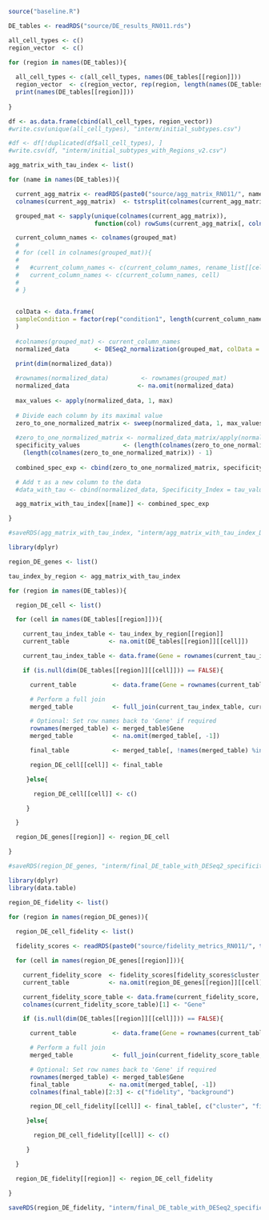 
```{r}

source("baseline.R")

```

```{r}

DE_tables <- readRDS("source/DE_results_RN011.rds")

```

```{r}

all_cell_types <- c()
region_vector  <- c()

for (region in names(DE_tables)){
  
  all_cell_types <- c(all_cell_types, names(DE_tables[[region]]))
  region_vector  <- c(region_vector, rep(region, length(names(DE_tables[[region]]))))
  print(names(DE_tables[[region]]))
  
}

df <- as.data.frame(cbind(all_cell_types, region_vector))
#write.csv(unique(all_cell_types), "interm/initial_subtypes.csv")

#df <- df[!duplicated(df$all_cell_types), ]
#write.csv(df, "interm/initial_subtypes_with_Regions_v2.csv")

```

```{r}

agg_matrix_with_tau_index <- list()

for (name in names(DE_tables)){

  current_agg_matrix <- readRDS(paste0("source/agg_matrix_RN011/", name, ".rds"))
  colnames(current_agg_matrix)  <- tstrsplit(colnames(current_agg_matrix), "_#", fixed=TRUE)[[1]]

  grouped_mat <- sapply(unique(colnames(current_agg_matrix)),
                        function(col) rowSums(current_agg_matrix[, colnames(current_agg_matrix) == col, drop = FALSE]))

  current_column_names <- colnames(grouped_mat)
  # 
  # for (cell in colnames(grouped_mat)){
  # 
  #   #current_column_names <- c(current_column_names, rename_list[[cell]])
  #   current_column_names <- c(current_column_names, cell)
  # 
  # }

  
  colData <- data.frame(
  sampleCondition = factor(rep("condition1", length(current_column_names))) # Assuming 10 samples
  )
  
  #colnames(grouped_mat) <- current_column_names
  normalized_data       <- DESeq2_normalization(grouped_mat, colData = colData)
  
  print(dim(normalized_data))

  #rownames(normalized_data)         <- rownames(grouped_mat)
  normalized_data                   <- na.omit(normalized_data)
  
  max_values <- apply(normalized_data, 1, max)
  
  # Divide each column by its maximal value
  zero_to_one_normalized_matrix <- sweep(normalized_data, 1, max_values, FUN="/")
  
  #zero_to_one_normalized_matrix <- normalized_data_matrix/apply(normalized_data_matrix, 2, max)
  specificity_values            <- (length(colnames(zero_to_one_normalized_matrix)) - rowSums(zero_to_one_normalized_matrix))/
    (length(colnames(zero_to_one_normalized_matrix)) - 1)
  
  combined_spec_exp <- cbind(zero_to_one_normalized_matrix, specificity_values)

  # Add τ as a new column to the data
  #data_with_tau <- cbind(normalized_data, Specificity_Index = tau_values)

  agg_matrix_with_tau_index[[name]] <- combined_spec_exp

}

#saveRDS(agg_matrix_with_tau_index, "interm/agg_matrix_with_tau_index_DESeq2_RN009.rds")

```

```{r}
library(dplyr)

region_DE_genes <- list()

tau_index_by_region <- agg_matrix_with_tau_index

for (region in names(DE_tables)){

  region_DE_cell <- list()

  for (cell in names(DE_tables[[region]])){

    current_tau_index_table <- tau_index_by_region[[region]]
    current_table           <- na.omit(DE_tables[[region]][[cell]])

    current_tau_index_table <- data.frame(Gene = rownames(current_tau_index_table), current_tau_index_table, row.names = NULL)

    if (is.null(dim(DE_tables[[region]][[cell]])) == FALSE){

      current_table          <- data.frame(Gene = rownames(current_table), current_table, row.names = NULL)

      # Perform a full join
      merged_table           <- full_join(current_tau_index_table, current_table, by = "Gene")

      # Optional: Set row names back to 'Gene' if required
      rownames(merged_table) <- merged_table$Gene
      merged_table           <- na.omit(merged_table[, -1])

      final_table            <- merged_table[, !names(merged_table) %in% c(cell_names, "baseMean", "lfcSE", "pvalue")]

      region_DE_cell[[cell]] <- final_table

     }else{

       region_DE_cell[[cell]] <- c()

     }

  }

  region_DE_genes[[region]] <- region_DE_cell

}

#saveRDS(region_DE_genes, "interm/final_DE_table_with_DESeq2_specificity_RN009.rds")

```

```{r}

library(dplyr)
library(data.table)

region_DE_fidelity <- list()

for (region in names(region_DE_genes)){
  
  region_DE_cell_fidelity <- list()

  fidelity_scores <- readRDS(paste0("source/fidelity_metrics_RN011/", tstrsplit(region, "_1")[[1]], ".rds"))

  for (cell in names(region_DE_genes[[region]])){

    current_fidelity_score  <- fidelity_scores[fidelity_scores$cluster == cell, ]
    current_table           <- na.omit(region_DE_genes[[region]][[cell]])

    current_fidelity_score_table <- data.frame(current_fidelity_score, row.names = NULL)
    colnames(current_fidelity_score_table)[1] <- "Gene"

    if (is.null(dim(DE_tables[[region]][[cell]])) == FALSE){

      current_table          <- data.frame(Gene = rownames(current_table), current_table, row.names = NULL)

      # Perform a full join
      merged_table           <- full_join(current_fidelity_score_table, current_table, by = "Gene")

      # Optional: Set row names back to 'Gene' if required
      rownames(merged_table) <- merged_table$Gene
      final_table           <- na.omit(merged_table[, -1])
      colnames(final_table)[2:3] <- c("fidelity", "background")

      region_DE_cell_fidelity[[cell]] <- final_table[, c("cluster", "fidelity", "background", "specificity_values", "log2FoldChange", "padj")]

     }else{

       region_DE_cell_fidelity[[cell]] <- c()

     }

  }

  region_DE_fidelity[[region]] <- region_DE_cell_fidelity

}

saveRDS(region_DE_fidelity, "interm/final_DE_table_with_DESeq2_specificity_and_fidelity_RN011.rds")

```

